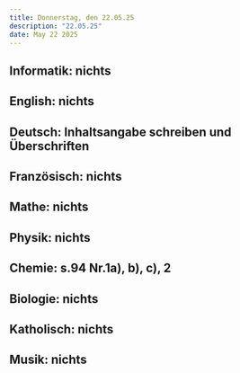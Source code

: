 ```yaml
---
title: Donnerstag, den 22.05.25
description: "22.05.25"
date: May 22 2025
---
```

## Informatik: nichts
## English: nichts
## Deutsch: Inhaltsangabe schreiben und Überschriften
## Französisch: nichts
## Mathe: nichts
## Physik: nichts
## Chemie: s.94 Nr.1a), b), c), 2
## Biologie: nichts
## Katholisch: nichts
## Musik: nichts